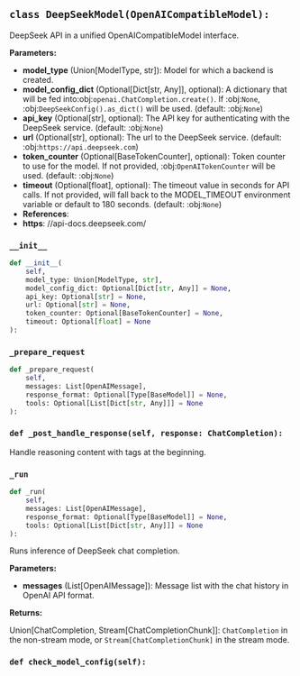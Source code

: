 <a id="camel.models.deepseek_model"></a>

<a id="camel.models.deepseek_model.DeepSeekModel"></a>

## `class DeepSeekModel(OpenAICompatibleModel):`

DeepSeek API in a unified OpenAICompatibleModel interface.

**Parameters:**

- **model_type** (Union[ModelType, str]): Model for which a backend is created.
- **model_config_dict** (Optional[Dict[str, Any]], optional): A dictionary that will be fed into:obj:`openai.ChatCompletion.create()`. If :obj:`None`, :obj:`DeepSeekConfig().as_dict()` will be used. (default: :obj:`None`)
- **api_key** (Optional[str], optional): The API key for authenticating with the DeepSeek service. (default: :obj:`None`)
- **url** (Optional[str], optional): The url to the DeepSeek service. (default: :obj:`https://api.deepseek.com`)
- **token_counter** (Optional[BaseTokenCounter], optional): Token counter to use for the model. If not provided, :obj:`OpenAITokenCounter` will be used. (default: :obj:`None`)
- **timeout** (Optional[float], optional): The timeout value in seconds for API calls. If not provided, will fall back to the MODEL_TIMEOUT environment variable or default to 180 seconds. (default: :obj:`None`)
- **References**: 
- **https**: //api-docs.deepseek.com/

<a id="camel.models.deepseek_model.DeepSeekModel.__init__"></a>

### `__init__`

```python
def __init__(
    self,
    model_type: Union[ModelType, str],
    model_config_dict: Optional[Dict[str, Any]] = None,
    api_key: Optional[str] = None,
    url: Optional[str] = None,
    token_counter: Optional[BaseTokenCounter] = None,
    timeout: Optional[float] = None
):
```

<a id="camel.models.deepseek_model.DeepSeekModel._prepare_request"></a>

### `_prepare_request`

```python
def _prepare_request(
    self,
    messages: List[OpenAIMessage],
    response_format: Optional[Type[BaseModel]] = None,
    tools: Optional[List[Dict[str, Any]]] = None
):
```

<a id="camel.models.deepseek_model.DeepSeekModel._post_handle_response"></a>

### `def _post_handle_response(self, response: ChatCompletion):`

Handle reasoning content with <think> tags at the beginning.

<a id="camel.models.deepseek_model.DeepSeekModel._run"></a>

### `_run`

```python
def _run(
    self,
    messages: List[OpenAIMessage],
    response_format: Optional[Type[BaseModel]] = None,
    tools: Optional[List[Dict[str, Any]]] = None
):
```

Runs inference of DeepSeek chat completion.

**Parameters:**

- **messages** (List[OpenAIMessage]): Message list with the chat history in OpenAI API format.

**Returns:**

  Union[ChatCompletion, Stream[ChatCompletionChunk]]:
`ChatCompletion` in the non-stream mode, or
`Stream[ChatCompletionChunk]` in the stream mode.

<a id="camel.models.deepseek_model.DeepSeekModel.check_model_config"></a>

### `def check_model_config(self):`
